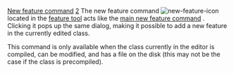 [[Property:title|New feature command]]
[[Property:weight|2]]
The new feature command  [[Image:new-feature-icon]] located in the [[Feature tool: Introduction|feature tool]]  acts like the [[New feature dialog: Introduction|main new feature command]] . Clicking it pops up the same dialog, making it possible to add a new feature in the currently edited class. 

This command is only available when the class currently in the editor is compiled, can be modified, and has a file on the disk (this may not be the case if the class is precompiled).




